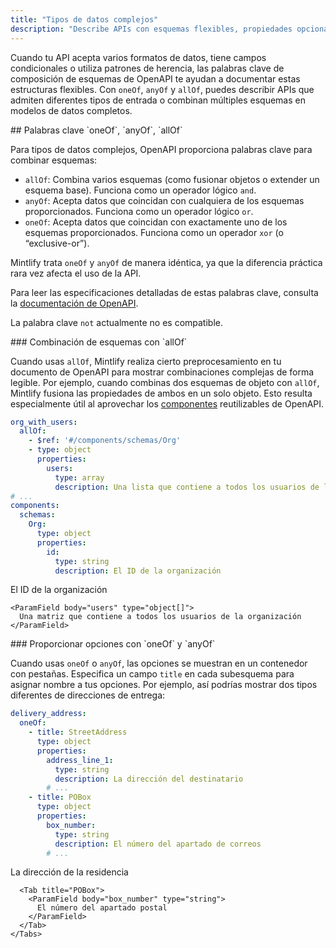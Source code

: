 ```yaml
---
title: "Tipos de datos complejos"
description: "Describe APIs con esquemas flexibles, propiedades opcionales y múltiples formatos de datos mediante las palabras clave `oneOf`, `anyOf` y `allOf`"
---
```


Cuando tu API acepta varios formatos de datos, tiene campos condicionales o utiliza patrones de herencia, las palabras clave de composición de esquemas de OpenAPI te ayudan a documentar estas estructuras flexibles. Con `oneOf`, `anyOf` y `allOf`, puedes describir APIs que admiten diferentes tipos de entrada o combinan múltiples esquemas en modelos de datos completos.



<div id="oneof-anyof-allof-keywords">
  ## Palabras clave `oneOf`, `anyOf`, `allOf`
</div>

Para tipos de datos complejos, OpenAPI proporciona palabras clave para combinar esquemas:

* `allOf`: Combina varios esquemas (como fusionar objetos o extender un esquema base). Funciona como un operador lógico `and`.
* `anyOf`: Acepta datos que coincidan con cualquiera de los esquemas proporcionados. Funciona como un operador lógico `or`.
* `oneOf`: Acepta datos que coincidan con exactamente uno de los esquemas proporcionados. Funciona como un operador `xor` (o “exclusive-or”).

<Warning>Mintlify trata `oneOf` y `anyOf` de manera idéntica, ya que la diferencia práctica rara vez afecta el uso de la API.</Warning>

Para leer las especificaciones detalladas de estas palabras clave, consulta la [documentación de OpenAPI](https://swagger.io/docs/specification/data-models/oneof-anyof-allof-not/).

<Info>La palabra clave `not` actualmente no es compatible.</Info>

<div id="combining-schemas-with-allof">
  ### Combinación de esquemas con `allOf`
</div>

Cuando usas `allOf`, Mintlify realiza cierto preprocesamiento en tu documento de OpenAPI para mostrar combinaciones complejas de forma legible. Por ejemplo, cuando combinas dos esquemas de objeto con `allOf`, Mintlify fusiona las propiedades de ambos en un solo objeto. Esto resulta especialmente útil al aprovechar los [componentes](https://swagger.io/docs/specification/components/) reutilizables de OpenAPI.

```yaml
org_with_users:
  allOf:
    - $ref: '#/components/schemas/Org'
    - type: object
      properties:
        users:
          type: array
          description: Una lista que contiene a todos los usuarios de la organización
# ...
components:
  schemas:
    Org:
      type: object
      properties:
        id:
          type: string
          description: El ID de la organización
```

<ParamField body="org_with_users" type="object">
  <Expandable>
    <ParamField body="id" type="string">
      El ID de la organización
    </ParamField>

    <ParamField body="users" type="object[]">
      Una matriz que contiene a todos los usuarios de la organización
    </ParamField>
  </Expandable>
</ParamField>

<div id="providing-options-with-oneof-and-anyof">
  ### Proporcionar opciones con `oneOf` y `anyOf`
</div>

Cuando usas `oneOf` o `anyOf`, las opciones se muestran en un contenedor con pestañas. Especifica un campo `title` en cada subesquema para asignar nombre a tus opciones. Por ejemplo, así podrías mostrar dos tipos diferentes de direcciones de entrega:

```yaml
delivery_address:
  oneOf:
    - title: StreetAddress
      type: object
      properties:
        address_line_1:
          type: string
          description: La dirección del destinatario
        # ...
    - title: POBox
      type: object
      properties:
        box_number:
          type: string
          description: El número del apartado de correos
        # ...
```

<ParamField body="delivery_address" type="object">
  <div className="mt-4 rounded-xl border border-gray-100 px-4 pb-4 pt-2 dark:border-white/10">
    <Tabs>
      <Tab title="StreetAddress">
        <ParamField body="address_line_1" type="string">
          La dirección de la residencia
        </ParamField>
      </Tab>

      <Tab title="POBox">
        <ParamField body="box_number" type="string">
          El número del apartado postal
        </ParamField>
      </Tab>
    </Tabs>
  </div>
</ParamField>
